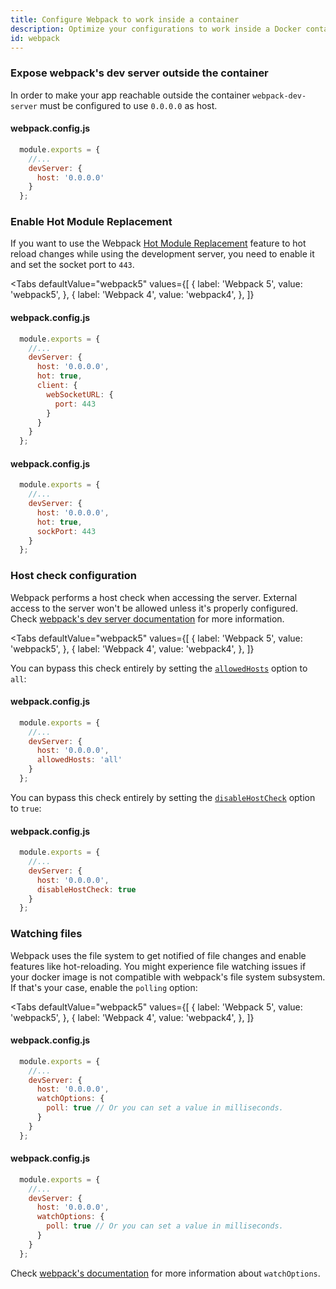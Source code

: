 ```yaml
---
title: Configure Webpack to work inside a container
description: Optimize your configurations to work inside a Docker container
id: webpack
---
```



### Expose webpack's dev server outside the container

In order to make your app reachable outside the container `webpack-dev-server` must be
configured to use `0.0.0.0` as host.


#### webpack.config.js
```js {4}
  module.exports = {
    //...
    devServer: {
      host: '0.0.0.0'
    }
  };
```

### Enable Hot Module Replacement

If you want to use the Webpack [Hot Module Replacement](https://webpack.js.org/concepts/hot-module-replacement/)
feature to hot reload changes while using the development server, you need to enable it and set the
socket port to `443`.

<Tabs
  defaultValue="webpack5"
  values={[
    { label: 'Webpack 5', value: 'webpack5', },
    { label: 'Webpack 4', value: 'webpack4', },
  ]}
>
<TabItem value="webpack5">

#### webpack.config.js
```js {5,8}
  module.exports = {
    //...
    devServer: {
      host: '0.0.0.0',
      hot: true,
      client: {
        webSocketURL: {
          port: 443
        }
      }
    }
  };
```

</TabItem>
<TabItem value="webpack4">

#### webpack.config.js
```js {5,6}
  module.exports = {
    //...
    devServer: {
      host: '0.0.0.0',
      hot: true,
      sockPort: 443
    }
  };
```

</TabItem>
</Tabs>

### Host check configuration

Webpack performs a host check when accessing the server. External access to the server won't be
allowed unless it's properly configured. Check [webpack's dev server documentation](https://webpack.js.org/configuration/dev-server)
for more information.

<Tabs
  defaultValue="webpack5"
  values={[
    { label: 'Webpack 5', value: 'webpack5', },
    { label: 'Webpack 4', value: 'webpack4', },
  ]}
>
<TabItem value="webpack5">

You can bypass this check entirely by setting
the [`allowedHosts`](https://webpack.js.org/configuration/dev-server/#devserverallowedhosts)
option to `all`:

#### webpack.config.js
```js {5}
  module.exports = {
    //...
    devServer: {
      host: '0.0.0.0',
      allowedHosts: 'all'
    }
  };
```

</TabItem>
<TabItem value="webpack4">

You can bypass this check entirely by setting
the [`disableHostCheck`](https://v4.webpack.js.org/configuration/dev-server/#devserverdisablehostcheck)
option to `true`:

#### webpack.config.js
```js {5}
  module.exports = {
    //...
    devServer: {
      host: '0.0.0.0',
      disableHostCheck: true
    }
  };
```

</TabItem>
</Tabs>

### Watching files

Webpack uses the file system to get notified of file changes and enable features like hot-reloading.
You might experience file watching issues if your docker image is not compatible with webpack's
file system subsystem. If that's your case, enable the `polling` option:

<Tabs
  defaultValue="webpack5"
  values={[
    { label: 'Webpack 5', value: 'webpack5', },
    { label: 'Webpack 4', value: 'webpack4', },
  ]}
>
<TabItem value="webpack5">

#### webpack.config.js
```js {5,6,7}
  module.exports = {
    //...
    devServer: {
      host: '0.0.0.0',
      watchOptions: {
        poll: true // Or you can set a value in milliseconds.
      }
    }
  };
```

</TabItem>
<TabItem value="webpack4">

#### webpack.config.js
```js {5,6,7}
  module.exports = {
    //...
    devServer: {
      host: '0.0.0.0',
      watchOptions: {
        poll: true // Or you can set a value in milliseconds.
      }
    }
  };
```

</TabItem>
</Tabs>

Check [webpack's documentation](https://webpack.js.org/configuration/watch/#watchoptions)
for more information about `watchOptions`.
